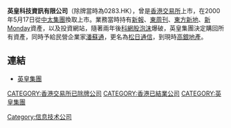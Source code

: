 '''英皇科技資訊有限公司'''（除牌當時為0283.HK），曾是[[香港交易所|香港交易所]]上市，在2000年5月17日從[[中太集團|中太集團]]換取上市。業務當時持有[[新報_(香港)|新報]]、[[東周刊|東周刊]]、[[東方新地|東方新地]]、[[新Monday|新Monday]]資產，以及投資網站，隨著兩年後[[科網股泡沫|科網股泡沫]]爆破，英皇集團決定購回所有資產，同時予給民營企業家[[潘蘇通|潘蘇通]]，更名為[[松日通信|松日通信]]，到現時[[高銀地產|高銀地產]]。

==連結==
*[http://www.emperor.com.hk/ 英皇集團] {{Wayback|url=http://www.emperor.com.hk/ |date=20181226093643 }}

[[CATEGORY:香港交易所已除牌公司|CATEGORY:香港交易所已除牌公司]]
[[Category:信息技术公司|Category:信息技术公司]]
[[CATEGORY:香港已結業公司|CATEGORY:香港已結業公司]]
[[CATEGORY:英皇集團|CATEGORY:英皇集團]]